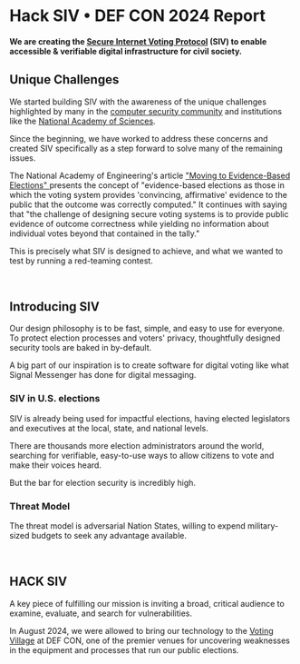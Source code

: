 # Hack SIV • DEF CON 2024 Report

#### We are creating the [Secure Internet Voting Protocol](https://siv.org/protocol) (SIV) to enable accessible & verifiable digital infrastructure for civil society.

## Unique Challenges

We started building SIV with the awareness of the unique challenges highlighted by many in the [computer security community](https://verifiedvoting.org/internet-voting-faq/) and institutions like the [National Academy of Sciences](https://www.nationalacademies.org/news/2018/09/securing-the-vote-new-report).

Since the beginning, we have worked to address these concerns and created SIV specifically as a step forward to solve many of the remaining issues.

<div class="relative pl-6 my-6 bg-[#f8f9fa] text-[#34495e] before:content-[''] before:absolute before:left-0 before:top-0 before:bottom-0 before:w-1 before:bg-[#95a5a6]">
  <p class="m-0 py-4 px-6 text-[0.95rem]">
    The National Academy of Engineering's article
    <a href="https://www.nationalacademies.org/news/2023/03/moving-to-evidence-based-elections#_ftn4">
      "Moving to Evidence-Based Elections"
    </a>
    presents the concept of "evidence-based elections as those in which the
    voting system provides 'convincing, affirmative' evidence to the public that
    the outcome was correctly computed." It continues with saying that "the
    challenge of designing secure voting systems is to provide public evidence
    of outcome correctness while yielding no information about individual votes
    beyond that contained in the tally."
  </p>
</div>

This is precisely what SIV is designed to achieve, and what we wanted to test by running a red-teaming contest.

<br />

<h2 class="text-[1.8rem] font-bold text-black mb-8 mt-12 relative after:content-[''] after:absolute after:bottom-[-12px] after:left-0 after:w-full after:h-[1px] after:bg-[#1a5fb4] after:opacity-20">
  Introducing SIV
</h2>

Our design philosophy is to be fast, simple, and easy to use for everyone. To protect election processes and voters' privacy, thoughtfully designed security tools are baked in by-default.

A big part of our inspiration is to create software for digital voting like what Signal Messenger has done for digital messaging.

<h3 class="text-[1.4rem] font-semibold text-black mt-10 mb-6">
  SIV in U.S. elections
</h3>

SIV is already being used for impactful elections, having elected legislators and executives at the local, state, and national levels.

There are thousands more election administrators around the world, searching for verifiable, easy-to-use ways to allow citizens to vote and make their voices heard.

But the bar for election security is incredibly high.

<h3 class="text-[1.4rem] font-semibold text-black mt-10 mb-6">Threat Model</h3>

The threat model is adversarial Nation States, willing to expend military-sized budgets to seek any advantage available.

<br />

<h2 class="text-[1.8rem] font-bold text-black mb-8 mt-12 relative after:content-[''] after:absolute after:bottom-[-12px] after:left-0 after:w-full after:h-[1px] after:bg-[#1a5fb4] after:opacity-20">
  HACK SIV
</h2>

A key piece of fulfilling our mission is inviting a broad, critical audience to examine, evaluate, and search for vulnerabilities.

In August 2024, we were allowed to bring our technology to the [Voting Village](https://votingvillage.org) at DEF CON, one of the premier venues for uncovering weaknesses in the equipment and processes that run our public elections.
